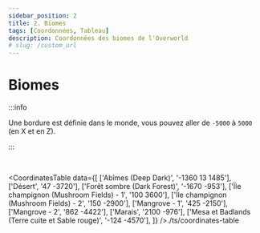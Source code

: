 ```yaml
---
sidebar_position: 2
title: 2. Biomes
tags: [Coordonnées, Tableau]
description: Coordonnées des biomes de l'Overworld
# slug: /custom_url
---
```



# Biomes

:::info

Une bordure est définie dans le monde, vous pouvez aller de `-5000` à `5000` (en X et en Z).

:::

<br/>

<CoordinatesTable 
  data={[
    ['Abîmes (Deep Dark)', '-1360 13 1485'],
    ['Désert', '47 -3720'],
    ['Forêt sombre (Dark Forest)', '-1670 -953'],
    ['Ïle champignon (Mushroom Fields) - 1', '100 3600'],
    ['Ïle champignon (Mushroom Fields) - 2', '150 -2900'],
    ['Mangrove - 1', '425 -2150'],
    ['Mangrove - 2', '862 -4422'],
    ['Marais', '2100 -976'],
    ['Mesa et Badlands (Terre cuite et Sable rouge)', '-124 -4570'],
  ]}
/>./ts/coordinates-table